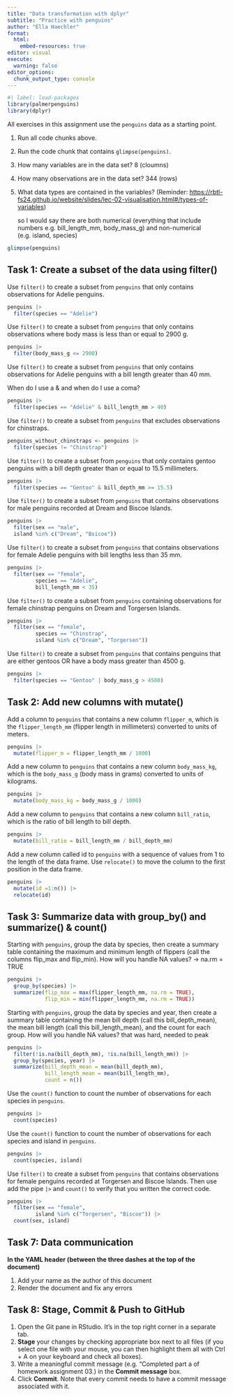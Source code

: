 ```yaml
---
title: "Data transformation with dplyr"
subtitle: "Practice with penguins"
author: "Ella Haechler"
format:
  html:
    embed-resources: true
editor: visual
execute:
  warning: false
editor_options: 
  chunk_output_type: console
---
```


```r
#| label: load-packages
library(palmerpenguins)
library(dplyr)
```

All exercises in this assignment use the `penguins` data as a starting point.

1.  Run all code chunks above.

2.  Run the code chunk that contains `glimpse(penguins)`.

3.  How many variables are in the data set? 8 (cloumns)

4.  How many observations are in the data set? 344 (rows)

5.  What data types are contained in the variables? (Reminder: [https://rbtl-fs24.github.io/website/slides/lec-02-visualisation.html#/types-of-variables](https://ds4owd-001.github.io/website/slides/lec-02-visualisation.html#/types-of-variables){.uri})

    so I would say there are both numerical (everything that include numbers e.g. bill_length_mm, body_mass_g) and non-numerical (e.g. island, species)

```r
glimpse(penguins)
```

## Task 1: Create a subset of the data using filter()

Use `filter()` to create a subset from `penguins` that only contains observations for Adelie penguins.

```r

penguins |>
  filter(species == "Adelie")

```

Use `filter()` to create a subset from `penguins` that only contains observations where body mass is less than or equal to 2900 g.

```r

penguins |>
  filter(body_mass_g <= 2900)

```

Use `filter()` to create a subset from `penguins` that only contains observations for Adelie penguins with a bill length greater than 40 mm.

When do I use a & and when do I use a coma?

```r
penguins |>
  filter(species == "Adelie" & bill_length_mm > 40)

```

Use `filter()` to create a subset from `penguins` that excludes observations for chinstraps.

```r

penguins_without_chinstraps <- penguins |>
  filter(species != "Chinstrap")

```

Use `filter()` to create a subset from `penguins` that only contains gentoo penguins with a bill depth greater than or equal to 15.5 millimeters.

```r

penguins |>
  filter(species == "Gentoo" & bill_depth_mm >= 15.5)

```

Use `filter()` to create a subset from `penguins` that contains observations for male penguins recorded at Dream and Biscoe Islands.

```r

penguins |>
  filter(sex == "male",
  island %in% c("Dream", "Bsicoe"))

```

Use `filter()` to create a subset from `penguins` that contains observations for female Adelie penguins with bill lengths less than 35 mm.

```r

penguins |>
  filter(sex == "female",
         species == "Adelie",
         bill_length_mm < 35)

```

Use `filter()` to create a subset from `penguins` containing observations for female chinstrap penguins on Dream and Torgersen Islands.

```r

penguins |>
  filter(sex == "female",
         species == "Chinstrap",
         island %in% c("Dream", "Torgersen"))

```

Use `filter()` to create a subset from `penguins` that contains penguins that are either gentoos OR have a body mass greater than 4500 g.

```r

penguins |>
  filter(species == "Gentoo" | body_mass_g > 4500)

```

## Task 2: Add new columns with mutate()

Add a column to `penguins` that contains a new column `flipper_m`, which is the `flipper_length_mm` (flipper length in millimeters) converted to units of meters.

```r

penguins |>
  mutate(flipper_m = flipper_length_mm / 1000)

```

Add a new column to `penguins` that contains a new column `body_mass_kg`, which is the `body_mass_g` (body mass in grams) converted to units of kilograms.

```r

penguins |>
  mutate(body_mass_kg = body_mass_g / 1000)

```

Add a new column to `penguins` that contains a new column `bill_ratio`, which is the ratio of bill length to bill depth.

```r

penguins |>
  mutate(bill_ratio = bill_length_mm / bill_depth_mm)

```

Add a new column called id to `penguins` with a sequence of values from 1 to the length of the data frame. Use `relocate()` to move the column to the first position in the data frame.

```r

penguins |>
  mutate(id =1:n()) |>
  relocate(id)

```

## Task 3: Summarize data with group_by() and summarize() & count()

Starting with `penguins`, group the data by species, then create a summary table containing the maximum and minimum length of flippers (call the columns flip_max and flip_min). How will you handle NA values? -\> na.rm = TRUE

```r

penguins |>
  group_by(species) |>
  summarize(flip_max = max(flipper_length_mm, na.rm = TRUE),
            flip_min = min(flipper_length_mm, na.rm = TRUE))
```

Starting with `penguins`, group the data by species and year, then create a summary table containing the mean bill depth (call this bill_depth_mean), the mean bill length (call this bill_length_mean), and the count for each group. How will you handle NA values? that was hard, needed to peak

```r

penguins |>
  filter(!is.na(bill_depth_mm), !is.na(bill_length_mm)) |>
  group_by(species, year) |>
  summarize(bill_depth_mean = mean(bill_depth_mm),
            bill_length_mean = mean(bill_length_mm),
            count = n())

```

Use the `count()` function to count the number of observations for each species in `penguins`.

```r

penguins |>
  count(species)

```

Use the `count()` function to count the number of observations for each species and island in `penguins`.

```r

penguins |>
  count(species, island)

```

Use `filter()` to create a subset from `penguins` that contains observations for female penguins recorded at Torgersen and Biscoe Islands. Then use add the pipe `|>` and `count()` to verify that you written the correct code.

```r

penguins |>
  filter(sex == "female",
         island %in% c("Torgersen", "Biscoe")) |>
  count(sex, island)
```

## Task 7: Data communication

**In the YAML header (between the three dashes at the top of the document)**

1.  Add your name as the author of this document
2.  Render the document and fix any errors

## Task 8: Stage, Commit & Push to GitHub

1.  Open the Git pane in RStudio. It's in the top right corner in a separate tab.
2.  **Stage** your changes by checking appropriate box next to all files (if you select one file with your mouse, you can then highlight them all with Ctrl + A on your keyboard and check all boxes).
3.  Write a meaningful commit message (e.g. "Completed part a of homework assignment 03.) in the **Commit message** box.
4.  Click **Commit**. Note that every commit needs to have a commit message associated with it.
